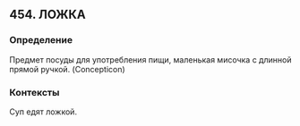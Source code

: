 ## 454. ЛОЖКА
### Определение
Предмет посуды для употребления пищи, маленькая мисочка с длинной прямой ручкой. (Concepticon)

### Контексты
Суп едят ложкой.

